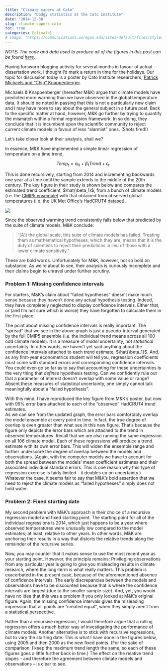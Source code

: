 ```yaml
---
title: "Climate capers at Cato"
description: "Dodgy statistics at the Cato Institute"
date: '2014-12-30'
slug: climate-capers-cato
toc: true
categories: [climate]
# image: "https://communications.uoregon.edu/sites/default/files/styles/custom_xl/public/2023-10/great-seal-one-color-white_400x400.jpg"
---
```


*NOTE: The code and data used to produce all of the figures in this post can be found [here](https://github.com/grantmcdermott/cmip5-models).*

Having forsworn blogging activity for several months in favour of actual dissertation work, I thought I'd mark a return in time for the holidays. Our topic for discussion today is a poster by Cato Institute researchers, [Patrick Michaels and "Chip" Knappenberger](http://www.cato.org/blog/agu-2014-quantifying-lack-consistency-between-climate-model-projections-observations-evolution).

Michaels & Knappenberger (hereafter M&K) argue that climate models have predicted more warming than we have observed in the global temperature data. It should be noted in passing that this is not a particularly new claim and I may have more to say about the general subject in a future post. Back to the specific matter at hand, however, M&K go further by trying to quantify the mismatch within a formal regression framework. In so doing, they conclude that it is incumbent upon the scientific community to reject current climate models in favour of less "alarmist" ones. (Shots fired!)

Let's take closer look at their analysis, shall we?

In essence, M&K have implemented a simple linear regression of temperature on a time trend,

$$Temp_t = \alpha_0 + \beta_1 Trend + \epsilon_t.$$

This is done recursively, starting from 2014 and incrementing backwards one year at a time until the sample extends to the middle of the 20th century. The key figure in their study is shown below and compares the estimated trend coefficient, $\hat{\beta_1}$, from a bunch of climate models (i.e. the [CMIP5 ensemble](http://cmip-pcmdi.llnl.gov/cmip5/)) with that obtained from observed global temperatures (i.e. the UK Met Office's [HadCRUT4 dataset](http://www.metoffice.gov.uk/hadobs/hadcrut4/data/current/download.html)).

![](knappenberger&michaels2014.png)

Since the observed warming trend consistently falls below that predicted by the suite of climate models, M&K conclude:

> "[A]t the global scale, this suite of climate models has failed.  Treating them as mathematical hypotheses, which they are, means that it is the duty of scientists to reject their predictions in lieu of those with a lower climate sensitivity."

These are bold words. Unfortunately for M&K, however, not so bold on substance. As we're about to see, their analysis is curiously incomplete and their claims begin to unravel under further scrutiny.

### Problem 1: Missing confidence intervals

For starters, M&K's claim about "failed hypotheses" doesn't make much sense because they haven’t done any actual hypothesis testing. Indeed, they have completely neglected to display confidence intervals. Either that, or (and I'm not sure which is worse) they have forgotten to calculate them in the first place.

The point about missing confidence intervals is really important. The "spread" that we see in the above graph is just a pseudo-interval generated by the full CMIP5 ensemble (i.e. the individual trend means across all 100-odd climate models). It is a measure of *model* uncertainty, not *statistical* uncertainty. In other words, we haven't yet said anything about the confidence intervals attached to each trend estimate, $\hat{\beta_1}$. And, as any first-year econometrics student will tell you, regression coefficients must come with standard errors and corresponding confidence intervals. You could even go so far as to say that accounting for these uncertainties is the very thing that *defines* hypothesis testing. Can we confidently rule out that a parameter of interest doesn't overlap with some value or range? Absent these measures of statistical uncertainty, one simply cannot talk meaningfully about a "failed hypothesis".

With this mind, I have reproduced the key figure from M&K's poster, but now with 95% error bars attached to each of the "observed" HadCRUT4 trend estimates.
<img src="https://raw.githubusercontent.com/grantmcdermott/cmip5-models/master/modelsVSobs_files/figure-html/unnamed-chunk-7-1.png" title="" alt="" style="display: block; margin: auto;" />
As we can see from the updated graph, the error bars comfortably overlap the model ensemble at every point in time. In fact, the true degree of overlap is even greater than what see in this new figure. That's because the figure only depicts the error bars which are attached to the trend in observed temperatures. Recall that we are also running the same regression on all 106 climate model. Each of these regressions will produce a trend estimate with its own error bars. This will widen the ensemble range and further underscore the degree of overlap between the models and observations. (Again, with the computer models we have to account for both the spread between the models’ mean coefficient estimates and their associated individual standard errors. This is one reason why this type of regression exercise is fairly limited – it doubles up on uncertainty.) Whatever the case, it seems fair to say that M&K’s bold assertion that we need to reject the climate models as “failed hypotheses” simply does not hold water.

### Problem 2: Fixed starting date

My second problem with M&K’s approach is their choice of a recursive regression model and fixed starting point. The starting point for all of the individual regressions is 2014, which just happens to be a year where observed temperatures were unusually low compared to the model estimates; at least, relative to other years. In other words, M&K are anchoring their results in a way that distorts the relative trends along the remainder of the recursive series.

Now, you may counter that it makes sense to use the most recent year as your starting point. However, the principle remains: Privileging observations from any particular year is going to give you misleading results in climate research, where the long-term is what really matters. This problem is exacerbated in the present case, because of the aforementioned absence of confidence intervals. The early discrepancies between the models and observations have to be discounted because that is where the confidence intervals are largest (due to the smaller sample size). And, yet, you would have no idea that this was a problem if you only looked at M&K's original figure. Again, the missing confidence intervals gives the misleading impression that all points are "created equal", when they simply aren't from a statistical perspective.

Rather than a recursive regression, I would therefore argue that a rolling regression offers a much better way of investigating the performance of climate models. Another alternative is to stick with recursive regressions, but to vary the starting date. This is what I have done in the figures below, using 2005 and then 2000 as the new fixed points. (For the sake of comparison, I keep the maximum trend length the same, so each of these figures goes a little further back in time.) The effect on the relative trend slopes – and therefore the agreement between climate models and observations – is clear to see.
<img src="https://raw.githubusercontent.com/grantmcdermott/cmip5-models/master/modelsVSobs_files/figure-html/unnamed-chunk-8-1.png" title="" alt="" style="display: block; margin: auto;" />
<img src="https://raw.githubusercontent.com/grantmcdermott/cmip5-models/master/modelsVSobs_files/figure-html/unnamed-chunk-8-2.png" title="" alt="" style="display: block; margin: auto;" />
